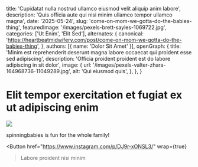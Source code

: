   title: 'Cupidatat nulla nostrud ullamco eiusmod velit aliquip anim labore',
  description: 'Quis officia aute qui nisi minim ullamco tempor ullamco magna',
  date: '2025-05-24',
  slug: 'come-on-mom-we-gotta-do-the-babies-thing',
  featuredImage: '/images/pexels-brett-sayles-1069722.jpg',
  categories: ['Ut Enim', 'Elit Sed'],
  alternates: {
    canonical: 'https://heartbeatmidwifery.com/post/come-on-mom-we-gotta-do-the-babies-thing',
  },
  authors: [{ name: 'Dolor Sit Amet' }],
  openGraph: {
    title: 'Minim est reprehenderit deserunt magna labore occaecat qui proident esse sed adipiscing',
    description: 'Officia proident proident est do labore adipiscing in sit dolor',
    image: {
      url: '/images/pexels-valter-zhara-164968736-11049289.jpg',
      alt: 'Qui eiusmod quis',
    },
  },
}


# Elit tempor exercitation et fugiat ex ut adipiscing enim

<Image
  src="/images/pexels-pixabay-247462.jpg"
  size="large"
  wrap={true}
/>

spinningbabies is fun for the whole family!

<Button
  href="https://www.instagram.com/p/DJ9r-xONSL3/"
  wrap={true}
>Labore proident nisi minim</Button>
